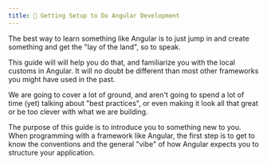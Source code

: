 ```yaml
---
title: 📗 Getting Setup to Do Angular Development
---
```




The best way to learn something like Angular is to just jump in and create something and get the "lay of the land", so to speak.

This guide will will help you do that, and familiarize you with the local customs in Angular. It will no doubt be different than most other frameworks you might have used in the past. 

We are going to cover a lot of ground, and aren't going to spend a lot of time (yet) talking about "best practices", or even making it look all that great or be too clever with what we are building. 

The purpose of this guide is to introduce you to something new to you. When programming with a framework like Angular, the first step is to get to know the conventions and the general "vibe" of how Angular expects you 
to structure your application.